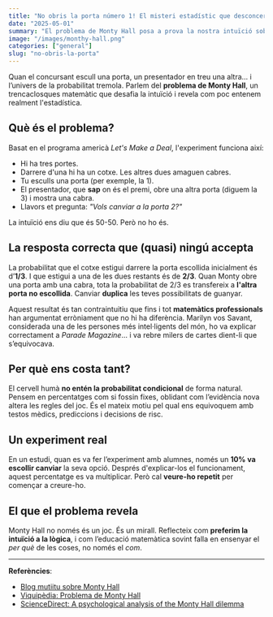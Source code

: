 ```yaml
---
title: "No obris la porta número 1! El misteri estadístic que desconcerta al món"
date: "2025-05-01"
summary: "El problema de Monty Hall posa a prova la nostra intuïció sobre probabilitat. Canviar de porta duplica les opcions de guanyar!"
image: "/images/monthy-hall.png" 
categories: ["general"]
slug: "no-obris-la-porta"
---
```


Quan el concursant escull una porta, un presentador en treu una altra... i l’univers de la probabilitat tremola. Parlem del **problema de Monty Hall**, un trencaclosques matemàtic que desafia la intuïció i revela com poc entenem realment l'estadística.

## Què és el problema?

Basat en el programa americà *Let's Make a Deal*, l'experiment funciona així:

- Hi ha tres portes.
- Darrere d'una hi ha un cotxe. Les altres dues amaguen cabres.
- Tu esculls una porta (per exemple, la 1).
- El presentador, que **sap** on és el premi, obre una altra porta (diguem la 3) i mostra una cabra.
- Llavors et pregunta: *"Vols canviar a la porta 2?"*

La intuïció ens diu que és 50-50. Però no ho és.

## La resposta correcta que (quasi) ningú accepta

La probabilitat que el cotxe estigui darrere la porta escollida inicialment és d’**1/3**. I que estigui a una de les dues restants és de **2/3**. Quan Monty obre una porta amb una cabra, tota la probabilitat de 2/3 es transfereix a **l'altra porta no escollida**. Canviar **duplica** les teves possibilitats de guanyar.

Aquest resultat és tan contraintuitiu que fins i tot **matemàtics professionals** han argumentat erròniament que no hi ha diferència. Marilyn vos Savant, considerada una de les persones més intel·ligents del món, ho va explicar correctament a *Parade Magazine*... i va rebre milers de cartes dient-li que s’equivocava.

## Per què ens costa tant?

El cervell humà **no entén la probabilitat condicional** de forma natural. Pensem en percentatges com si fossin fixes, oblidant com l’evidència nova altera les regles del joc. És el mateix motiu pel qual ens equivoquem amb testos mèdics, prediccions i decisions de risc.

## Un experiment real

En un estudi, quan es va fer l’experiment amb alumnes, només un **10% va escollir canviar** la seva opció. Després d'explicar-los el funcionament, aquest percentatge es va multiplicar. Però cal **veure-ho repetit** per començar a creure-ho.

## El que el problema revela

Monty Hall no només és un joc. És un mirall. Reflecteix com **preferim la intuïció a la lògica**, i com l’educació matemàtica sovint falla en ensenyar el *per què* de les coses, no només el *com*.

---

**Referències**:

- [Blog mutiitu sobre Monty Hall](https://blog.mutiitu.com/articles/5)
- [Viquipèdia: Problema de Monty Hall](https://ca.wikipedia.org/wiki/Problema_de_Monty_Hall)
- [ScienceDirect: A psychological analysis of the Monty Hall dilemma](https://www.sciencedirect.com/science/article/pii/S2351978915009087)
